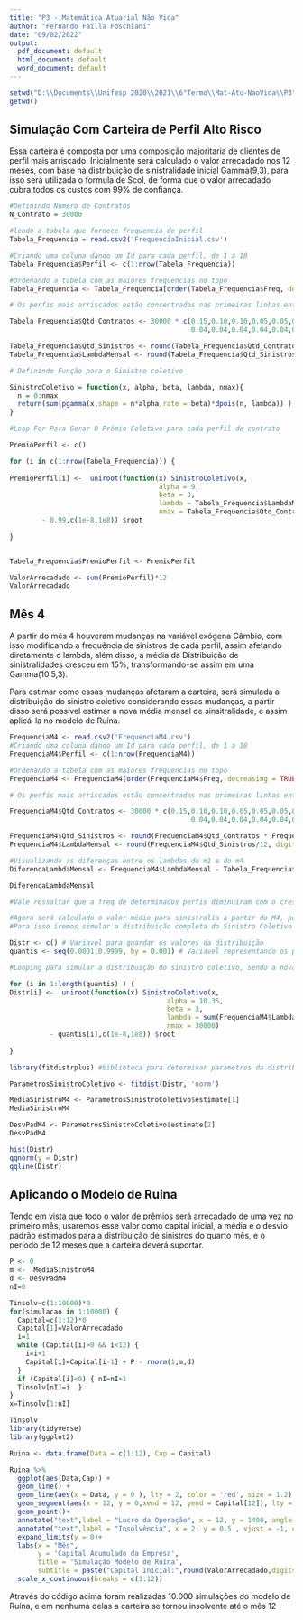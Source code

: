 ```yaml
---
title: "P3 - Matemática Atuarial Não Vida"
author: "Fernando Failla Foschiani"
date: "09/02/2022"
output:
  pdf_document: default
  html_document: default
  word_document: default
---
```



```r
setwd("D:\\Documents\\Unifesp 2020\\2021\\6°Termo\\Mat-Atu-NaoVida\\P3")
getwd()
```


## Simulação Com Carteira de Perfil Alto Risco
Essa carteira é composta por uma composição majoritaria de clientes de perfil mais arriscado.
Inicialmente será calculado o valor arrecadado nos 12 meses, com base na distribuição de sinistralidade inicial Gamma(9,3), para isso será utilizada o formula de Scol, de forma que o valor arrecadado cubra todos os custos com 99% de confiança.


```r

#Definindo Numero de Contratos
N_Contrato = 30000

#lendo a tabela que fornece frequencia de perfil
Tabela_Frequencia = read.csv2('FrequenciaInicial.csv')

#Criando uma coluna dando um Id para cada perfil, de 1 a 18
Tabela_Frequencia$Perfil <- c(1:nrow(Tabela_Frequencia))

#Ordenando a tabela com as maiores frequencias no topo
Tabela_Frequencia <- Tabela_Frequencia[order(Tabela_Frequencia$Freq, decreasing = TRUE),]

# Os perfis mais arriscados estão concentrados nas primeiras linhas então essas receberam mais conrtatos subscritos

Tabela_Frequencia$Qtd_Contratos <- 30000 * c(0.15,0.10,0.10,0.05,0.05,0.05,0.05,0.05,0.04,
                                             0.04,0.04,0.04,0.04,0.04,0.04,0.04,0.04,0.04)

Tabela_Frequencia$Qtd_Sinistros <- round(Tabela_Frequencia$Qtd_Contratos * Tabela_Frequencia$Freq, digits = 0)
Tabela_Frequencia$LambdaMensal <- round(Tabela_Frequencia$Qtd_Sinistros/12, digits = 2)

# Definindo Função para o Sinistro coletivo

SinistroColetivo = function(x, alpha, beta, lambda, nmax){
  n = 0:nmax
  return(sum(pgamma(x,shape = n*alpha,rate = beta)*dpois(n, lambda)) )
}

#Loop For Para Gerar O Prêmio Coletivo para cada perfil de contrato

PremioPerfil <- c()

for (i in c(1:nrow(Tabela_Frequencia))) {
  
PremioPerfil[i] <-  uniroot(function(x) SinistroColetivo(x,
                                     alpha = 9,
                                     beta = 3,
                                     lambda = Tabela_Frequencia$LambdaMensal[i],
                                     nmax = Tabela_Frequencia$Qtd_Contratos[i])
        - 0.99,c(1e-8,1e8)) $root
  
}


Tabela_Frequencia$PremioPerfil <- PremioPerfil

ValorArrecadado <- sum(PremioPerfil)*12
ValorArrecadado

```

## Mês 4

A partir do mês 4 houveram mudanças na variável exógena Câmbio, com isso modificando a frequência de sinistros de cada perfil, assim afetando diretamente o lambda, além disso, a média da Distribuição de sinistralidades cresceu em 15%, transformando-se assim em uma Gamma(10.5,3).

Para estimar como essas mudanças afetaram a carteira, será simulada a distribuição do sinistro coletivo considerando essas mudanças, a partir disso será possível estimar a nova média mensal de sinsitralidade, e assim aplicá-la no modelo de Ruína.

```r

FrequenciaM4 <- read.csv2('FrequenciaM4.csv')
#Criando uma coluna dando um Id para cada perfil, de 1 a 18
FrequenciaM4$Perfil <- c(1:nrow(FrequenciaM4))

#Ordenando a tabela com as maiores frequencias no topo
FrequenciaM4 <- FrequenciaM4[order(FrequenciaM4$Freq, decreasing = TRUE),]

# Os perfis mais arriscados estão concentrados nas primeiras linhas então essas receberam mais conrtatos subscritos

FrequenciaM4$Qtd_Contratos <- 30000 * c(0.15,0.10,0.10,0.05,0.05,0.05,0.05,0.05,0.04,
                                             0.04,0.04,0.04,0.04,0.04,0.04,0.04,0.04,0.04)

FrequenciaM4$Qtd_Sinistros <- round(FrequenciaM4$Qtd_Contratos * FrequenciaM4$Freq, digits = 0)
FrequenciaM4$LambdaMensal <- round(FrequenciaM4$Qtd_Sinistros/12, digits = 2)

#Visualizando as diferenças entre os lambdas do m1 e do m4
DiferencaLambdaMensal <- FrequenciaM4$LambdaMensal - Tabela_Frequencia$LambdaMensal 

DiferencaLambdaMensal

#Vale ressaltar que a freq de determinados perfis diminuiram com o crescimento do cambio

#Agora será calculado o valor médio para sinistralia a partir do M4, porém não sera feito por perfil, mas sim da carteira
#Para isso iremos simular a distribuição completa do Sinistro Coletivo

Distr <- c() # Variavel para guardar os valores da distribuição
quantis <- seq(0.0001,0.9999, by = 0.001) # Variavel representando os percentis

#Looping para simular a distribuição do sinistro coletivo, sendo a nova distribução da severidade uma GAMMA(10.35,3)

for (i in 1:length(quantis) ) {
Distr[i] <-  uniroot(function(x) SinistroColetivo(x,
                                       alpha = 10.35,
                                       beta = 3,
                                       lambda = sum(FrequenciaM4$LambdaMensal),
                                       nmax = 30000)
          - quantis[i],c(1e-8,1e8)) $root
  
}

library(fitdistrplus) #biblioteca para determinar parametros da distribuição

ParametrosSinistroColetivo <- fitdist(Distr, 'norm')

MediaSinistroM4 <- ParametrosSinistroColetivo$estimate[1]
MediaSinistroM4

DesvPadM4 <- ParametrosSinistroColetivo$estimate[2]
DesvPadM4

hist(Distr)
qqnorm(y = Distr)
qqline(Distr)

```

## Aplicando o Modelo de Ruina

Tendo em vista que todo o valor de prêmios será arrecadado de uma vez no primeiro mês, usaremos esse valor como capital inicial, a média e o desvio padrão estimados para a distribuição de sinistros do quarto mês, e o período de 12 meses que a carteira deverá suportar.

```r

P <- 0
m <-  MediaSinistroM4
d <- DesvPadM4
nI=0

Tinsolv=c(1:10000)*0
for(simulacao in 1:10000) {
  Capital=c(1:12)*0
  Capital[1]=ValorArrecadado
  i=1
  while (Capital[i]>0 && i<12) {
    i=i+1
    Capital[i]=Capital[i-1] + P - rnorm(1,m,d)
  }
  if (Capital[i]<0) { nI=nI+1
  Tinsolv[nI]=i  }
}
x=Tinsolv[1:nI]

Tinsolv
library(tidyverse)
library(ggplot2)

Ruina <- data.frame(Data = c(1:12), Cap = Capital)

Ruina %>% 
  ggplot(aes(Data,Cap)) +
  geom_line() +
  geom_line(aes(x = Data, y = 0 ), lty = 2, color = 'red', size = 1.2) +
  geom_segment(aes(x = 12, y = 0,xend = 12, yend = Capital[12]), lty = 2, color = "DarkGreen",size = 1.2)+
  geom_point()+
  annotate("text",label = "Lucro da Operação", x = 12, y = 1400, angle = 90, vjust = -1, color = 'DarkGreen', fontface = 'bold')+ 
  annotate("text",label = "Insolvência", x = 2, y = 0.5 , vjust = -1, color = 'Red', fontface = 'bold')+ 
  expand_limits(y = 0)+
  labs(x = "Mês",
       y = 'Capital Acumulado da Empresa',
       title = 'Simulação Modelo de Ruína',
       subtitle = paste("Capital Inicial:",round(ValorArrecadado,digits = 2),' Média:',round(MediaSinistroM4,digits = 2)," , DesvPad:",round(DesvPadM4,digits = 2))) +
  scale_x_continuous(breaks = c(1:12))


```

Através do código acima foram realizadas 10.000 simulações do modelo de Ruína, e em nenhuma delas a carteira se tornou insolvente até o mês 12


